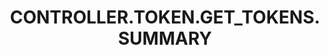 ---
title: 'CONTROLLER.TOKEN.GET_TOKENS.SUMMARY'
openapi: '/en/api-reference/openapi-en.json POST /token/{chain}/multi'
---